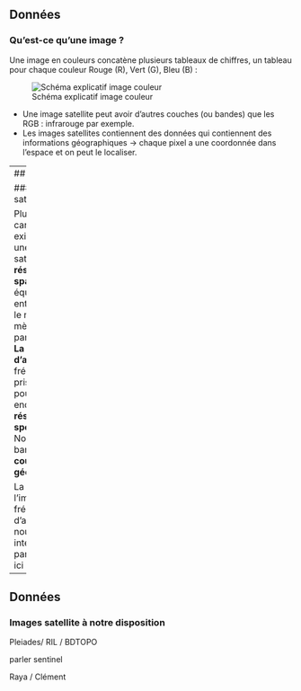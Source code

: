 ## Données

### Qu'est-ce qu'une image ?

Une image en couleurs concatène plusieurs tableaux de chiffres, un tableau pour chaque couleur Rouge (R), Vert (G), Bleu (B) :

![Schéma explicatif image couleur](src/img/rgb.png)

- Une image satellite peut avoir d'autres couches (ou bandes) que les RGB : infrarouge par exemple. 
- Les images satellites contiennent des données qui contiennent des informations géographiques → chaque pixel a une coordonnée dans l'espace et on peut le localiser.

---
## Données

### Une image satellite

Plusieurs caractéristiques existent pour une image satellite :
- **La résolution spatiale :** équivalence entre un pixel et le nombre de mètres couverts par ce dernier
- **La fréquence d'acquisition :** fréquence des prises de vue pour un même endroit 
- **La résolution spectrale :** Nombre de bandes
- **La couverture géographique**

La résolution de l'image et sa fréquence d'acquisition nous intéressent tout particulièrement ici !

---
## Données

### Images satellite à notre disposition


Pleiades/ RIL / BDTOPO

parler sentinel 

Raya / Clément